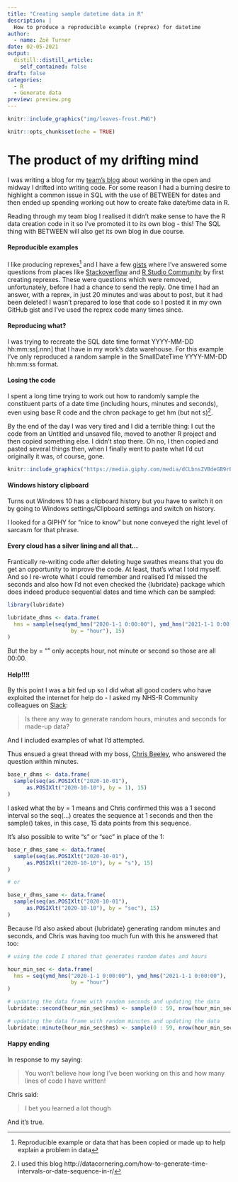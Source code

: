 ```yaml
---
title: "Creating sample datetime data in R"
description: |
  How to produce a reproducible example (reprex) for datetime 
author:
  - name: Zoë Turner
date: 02-05-2021
output:
  distill::distill_article:
    self_contained: false
draft: false
categories:
  - R
  - Generate data
preview: preview.png  
---
```


```r
knitr::include_graphics("img/leaves-frost.PNG")
```

```r
knitr::opts_chunk$set(echo = TRUE)
```

# The product of my drifting mind

I was writing a blog for my [team's blog](https://cdu-data-science-team.github.io/team-blog/) about working in the open and midway I drifted into writing code. For some reason I had a burning desire to highlight a common issue in SQL with the use of BETWEEN for dates and then ended up spending working out how to create fake date/time data in R. 

Reading through my team blog I realised it didn't make sense to have the R data creation code in it so I've promoted it to its own blog - this! The SQL thing with BETWEEN will also get its own blog in due course. 

#### Reproducible examples

I like producing reprexes^[Reproducible example or data that has been copied or made up to help explain a problem in data] and I have a few [gists](https://gist.github.com/Lextuga007) where I've answered some questions from places like [Stackoverflow](https://stackoverflow.com/) and [R Studio Community](https://community.rstudio.com/) by first creating reprexes. These were questions which were removed, unfortunately, before I had a chance to send the reply. One time I had an answer, with a reprex, in just 20 minutes and was about to post, but it had been deleted! I wasn't prepared to lose that code so I posted it in my own GitHub gist and I've used the reprex code many times since. 

#### Reproducing what?

I was trying to recreate the SQL date time format YYYY-MM-DD hh:mm:ss[.nnn] that I have in my work's data warehouse. For this example I've only reproduced a random sample in the SmallDateTime YYYY-MM-DD hh:mm:ss format.

#### Losing the code

I spent a long time trying to work out how to randomly sample the constituent parts of a date time (including hours, minutes and seconds), even using base R code and the chron package to get hm (but not s)^[I used this blog http://datacornering.com/how-to-generate-time-intervals-or-date-sequence-in-r/].

By the end of the day I was very tired and I did a terrible thing: I cut the code from an Untitled and unsaved file, moved to another R project and then copied something else. I didn't stop there. Oh no, I then copied and pasted several things then, when I finally went to paste what I'd cut originally it was, of course, gone. 

```r
knitr::include_graphics("https://media.giphy.com/media/dCLbnsZVBdeGB9rBma/giphy.gif")
```


#### Windows history clipboard

Turns out Windows 10 has a clipboard history but you have to switch it on by going to Windows settings/Clipboard settings and switch on history. 

I looked for a GIPHY for "nice to know" but none conveyed the right level of sarcasm for that phrase.

#### Every cloud has a silver lining and all that...

Frantically re-writing code after deleting huge swathes means that you do get an opportunity to improve the code. At least, that's what I told myself. And so I re-wrote what I could remember and realised I'd missed the seconds and also how I'd not even checked the {lubridate} package which does indeed produce sequential dates and time which can be sampled:

```r
library(lubridate)

lubridate_dhms <- data.frame(
  hms = sample(seq(ymd_hms("2020-1-1 0:00:00"), ymd_hms("2021-1-1 0:00:00"), 
                    by = "hour"), 15)
)
```

But the by = "" only accepts hour, not minute or second so those are all 00:00.

#### Help!!!!

By this point I was a bit fed up so I did what all good coders who have exploited the internet for help do - I asked my NHS-R Community colleagues on [Slack](nhsrcommunity.slack.com):

> Is there any way to generate random hours, minutes and seconds for made-up data? 

And I included examples of what I'd attempted.

Thus ensued a great thread with my boss, [Chris Beeley](https://twitter.com/ChrisBeeley), who answered the question within minutes.

```r

base_r_dhms <- data.frame(
  sample(seq(as.POSIXlt("2020-10-01"),
      as.POSIXlt("2020-10-10"), by = 1), 15)
)

```

I asked what the by = 1 means and Chris confirmed this was a 1 second interval so the seq(...) creates the sequence at 1 seconds and then the sample() takes, in this case, 15 data points from this sequence.

It's also possible to write "s" or "sec" in place of the 1:

```r

base_r_dhms_same <- data.frame(
  sample(seq(as.POSIXlt("2020-10-01"),
      as.POSIXlt("2020-10-10"), by = "s"), 15)
)

# or

base_r_dhms_same <- data.frame(
  sample(seq(as.POSIXlt("2020-10-01"),
      as.POSIXlt("2020-10-10"), by = "sec"), 15)
)

```

Because I'd also asked about {lubridate} generating random minutes and seconds, and Chris was having too much fun with this he answered that too:

```r

# using the code I shared that generates random dates and hours

hour_min_sec <- data.frame(
  hms = seq(ymd_hms("2020-1-1 0:00:00"), ymd_hms("2021-1-1 0:00:00"), 
                    by = "hour")
)

# updating the data frame with random seconds and updating the data
lubridate::second(hour_min_sec$hms) <- sample(0 : 59, nrow(hour_min_sec), replace = TRUE)

# updating the data frame with random minutes and updating the data
lubridate::minute(hour_min_sec$hms) <- sample(0 : 59, nrow(hour_min_sec), replace = TRUE)

```

#### Happy ending

In response to my saying:

>You won't believe how long I've been working on this and how many lines of code I have written!

Chris said:

>I bet you learned a lot though

And it's true.